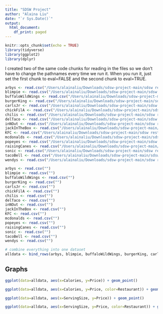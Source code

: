 ```yaml
---
title: "SDSW Project"
author: "Alaina Liu"
date: "`r Sys.Date()`"
output:
  html_document:
    df_print: paged
---
```


```r
knitr::opts_chunk$set(echo = TRUE)
library(tidyverse)
library(ggplot2)
library(dplyr)
```

I created two of the same code chunks for reading in the files so we don't have to change the pathnames every time we run it. When you run it, just set the first chunk to eval=FALSE and the second chunk to eval=TRUE.

```r
arbys <- read.csv("/Users/alainaliu/Downloads/sdsw-project-main/sdsw restaurants - Arbys.csv")
blimpie <- read.csv("/Users/alainaliu/Downloads/sdsw-project-main/sdsw restaurants - blimpie (1).csv")
buffaloWildWings <- read.csv("/Users/alainaliu/Downloads/sdsw-project-main/sdsw restaurants - buffalowildwings (1).csv")
burgerKing <- read.csv("/Users/alainaliu/Downloads/sdsw-project-main/sdsw restaurants - burgerking.csv")
carlsJr <- read.csv("/Users/alainaliu/Downloads/sdsw-project-main/sdsw restaurants - carsljr (1).csv")
chickFilA <- read.csv("/Users/alainaliu/Downloads/sdsw-project-main/sdsw restaurants - chickfila.csv")
chilis <- read.csv("/Users/alainaliu/Downloads/sdsw-project-main/sdsw restaurants - chilis (1).csv")
delTaco <- read.csv("/Users/alainaliu/Downloads/sdsw-project-main/sdsw restaurants - deltaco (1).csv")
inNOut <- read.csv("/Users/alainaliu/Downloads/sdsw-project-main/sdsw restaurants - innout (1).csv")
jackInTheBox <- read.csv("/Users/alainaliu/Downloads/sdsw-project-main/sdsw restaurants - JackintheBox.csv")
KFC <- read.csv("/Users/alainaliu/Downloads/sdsw-project-main/sdsw restaurants - KFC.csv")
mcdonalds <- read.csv("/Users/alainaliu/Downloads/sdsw-project-main/sdsw restaurants - mcdonalds.csv")
popeyes <- read.csv("/Users/alainaliu/Downloads/sdsw-project-main/sdsw restaurants - Popeyes.csv")
raisingCanes <- read.csv("/Users/alainaliu/Downloads/sdsw-project-main/sdsw restaurants - raisingcanes (1).csv")
sonic <- read.csv("/Users/alainaliu/Downloads/sdsw-project-main/sdsw restaurants - Sonic Drive-In.csv")
tacoBell <- read.csv("/Users/alainaliu/Downloads/sdsw-project-main/sdsw restaurants - tacobell.csv")
wendys <- read.csv("/Users/alainaliu/Downloads/sdsw-project-main/sdsw restaurants - wendys.csv")
```

```r
arbys <- read.csv("")
blimpie <- read.csv("")
buffaloWildWings <- read.csv("")
burgerKing <- read.csv("")
carlsJr <- read.csv("")
chickFilA <- read.csv("")
chilis <- read.csv("")
delTaco <- read.csv("")
inNOut <- read.csv("")
jackInTheBox <- read.csv("")
KFC <- read.csv("")
mcdonalds <- read.csv("")
popeyes <- read.csv("")
raisingCanes <- read.csv("")
sonic <- read.csv("")
tacoBell <- read.csv("")
wendys <- read.csv("")
```

```r
# combine everything into one dataset
alldata <- bind_rows(arbys, blimpie, buffaloWildWings, burgerKing, carlsJr, chickFilA, chilis, delTaco, inNOut, jackInTheBox, KFC, mcdonalds, popeyes, raisingCanes, sonic, tacoBell, wendys)
```

## Graphs
```r
ggplot(data=alldata, aes(x=Calories, y=Price)) + geom_point()
```

```r
ggplot(data=alldata, aes(x=Calories, y=Price, color=Restaurant)) + geom_point()
```
```r
ggplot(data=alldata, aes(x=ServingSize, y=Price)) + geom_point()
```
```r
ggplot(data=alldata, aes(x=ServingSize, y=Price, color=Restaurant)) + geom_point()
```








